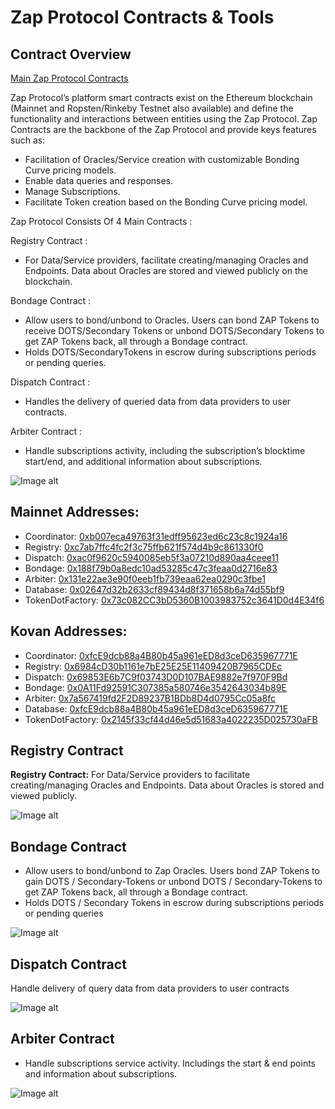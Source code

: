 
# Zap Protocol Contracts & Tools


## Contract Overview

[Main Zap Protocol Contracts](https://tech.zap.org/docs/overview.html)

Zap Protocol’s platform smart contracts exist on the Ethereum blockchain (Mainnet and Ropsten/Rinkeby Testnet also available) and define the functionality and interactions between entities using the Zap Protocol. Zap Contracts are the backbone of the Zap Protocol and provide keys features such as:



*   Facilitation of Oracles/Service creation with customizable Bonding Curve pricing models.
*   Enable data queries and responses.
*   Manage Subscriptions.
*   Facilitate Token creation based on the Bonding Curve pricing model.

Zap Protocol Consists Of 4 Main Contracts :

Registry Contract :



*   For Data/Service providers, facilitate creating/managing Oracles and Endpoints. Data about Oracles are stored and viewed publicly on the blockchain.

Bondage Contract :



*   Allow users to bond/unbond to Oracles. Users can bond ZAP Tokens to receive DOTS/Secondary Tokens or unbond DOTS/Secondary Tokens to get ZAP Tokens back, all through a Bondage contract.
*   Holds DOTS/SecondaryTokens in escrow during subscriptions periods or pending queries. 

Dispatch Contract :



*   Handles the delivery of queried data from data providers to user contracts. 

Arbiter Contract :



*   Handle subscriptions activity, including the subscription’s blocktime start/end, and additional information about subscriptions.


<img src={image1} alt="Image alt" />


## Mainnet Addresses: 

*   Coordinator: [0xb007eca49763f31edff95623ed6c23c8c1924a16](https://etherscan.io/address/0xb007eca49763f31edff95623ed6c23c8c1924a16)
*   Registry: [0xc7ab7ffc4fc2f3c75ffb621f574d4b9c861330f0](https://etherscan.io/address/0xc7ab7ffc4fc2f3c75ffb621f574d4b9c861330f0)
*   Dispatch: [0xac0f9620c5940085eb5f3a07210d890aa4ceee11](https://etherscan.io/address/0xac0f9620c5940085eb5f3a07210d890aa4ceee11)
*   Bondage: [0x188f79b0a8edc10ad53285c47c3feaa0d2716e83](https://etherscan.io/address/0x188f79b0a8edc10ad53285c47c3feaa0d2716e83)
*   Arbiter: [0x131e22ae3e90f0eeb1fb739eaa62ea0290c3fbe1](https://etherscan.io/address/0x131e22ae3e90f0eeb1fb739eaa62ea0290c3fbe1)
*   Database: [0x02647d32b2633cf89434d8f371658b6a74d55bf9](https://etherscan.io/address/0x02647d32b2633cf89434d8f371658b6a74d55bf9#readContract)
*   TokenDotFactory: [0x73c082CC3bD5360B1003983752c3641D0d4E34f6](https://etherscan.io/address/0x73c082CC3bD5360B1003983752c3641D0d4E34f6#readContract)

## Kovan Addresses:

*   Coordinator: [0xfcE9dcb88a4B80b45a961eED8d3ceD635967771E](https://kovan.etherscan.io/address/0xfcE9dcb88a4B80b45a961eED8d3ceD635967771E)
*   Registry: [0x6984cD30b1161e7bE25E25E11409420B7965CDEc](https://kovan.etherscan.io/address/0x6984cD30b1161e7bE25E25E11409420B7965CDEc)
*   Dispatch: [0x69853E6b7C9f03743D0D107BAE9882e7f970F9Bd](https://kovan.etherscan.io/address/0x69853E6b7C9f03743D0D107BAE9882e7f970F9Bd)
*   Bondage: [0x0A11Fd92591C307385a580746e3542643034b89E](https://kovan.etherscan.io/address/0x0A11Fd92591C307385a580746e3542643034b89E)
*   Arbiter: [0x7a567419fd2F2D89237B1BDb8D4d0795Cc05a8fc](https://kovan.etherscan.io/address/0x7a567419fd2F2D89237B1BDb8D4d0795Cc05a8fc)
*   Database: [0xfcE9dcb88a4B80b45a961eED8d3ceD635967771E](https://kovan.etherscan.io/address/0xfcE9dcb88a4B80b45a961eED8d3ceD635967771E)
*   TokenDotFactory: [0x2145f33cf44d46e5d51683a4022235D025730aFB](https://kovan.etherscan.io/address/0x2145f33cf44d46e5d51683a4022235D025730aFB)


## Registry Contract

**Registry Contract:** For Data/Service providers to facilitate creating/managing Oracles and Endpoints. Data about Oracles is stored and viewed publicly.

<img src={image2} alt="Image alt" />

## Bondage Contract 

*   Allow users to bond/unbond to Zap Oracles. Users bond ZAP Tokens to gain DOTS / Secondary-Tokens or unbond DOTS / Secondary-Tokens to get ZAP Tokens back, all through a Bondage contract.
*   Holds DOTS / Secondary Tokens in escrow during subscriptions periods or pending queries

<img src={image3} alt="Image alt" />

## Dispatch Contract

 Handle delivery of query data from data providers to user contracts


<img src={image4} alt="Image alt" />

## Arbiter Contract



*   Handle subscriptions service activity. Includings the start & end points and information about subscriptions.


<img src={image5} alt="Image alt" />

